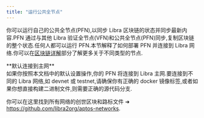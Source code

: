```yaml
---
title: "运行公共全节点"
---
```



你可以运行自己的公共全节点(PFN),以同步 Libra 区块链的状态并同步最新内容.PFN 通过与其他 Libra 验证全节点(VFN)和公共全节点(PFN)同步,复制区块链的整个状态.任何人都可以运行 PFN.本节解释了如何部署 PFN 并连接到 Libra 网络.你可以在[区块链详解](/zh/network/blockchain)部分了解更多关于不同类型的节点.

<Aside type="note">
  **默认连接到主网**<br />
  如果你按照本文档中的默认设置操作,你的 PFN 将连接到 Libra 主网.要连接到不同的 Libra 网络,如 devnet 或 testnet,请确保你有正确的 docker 镜像标签,或者如果你想直接构建二进制文件,则需要正确的源代码分支.

  你可以在这里找到所有网络的创世区块和路标文件 ➜ https://github.com/libra2org/aptos-networks.
</Aside>
